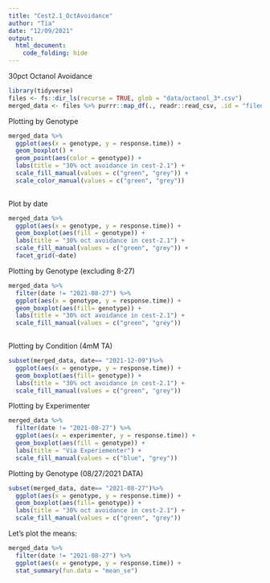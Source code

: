 ```yaml
---
title: "Cest2.1_OctAvoidance"
author: "Tia"
date: "12/09/2021"
output: 
  html_document:
    code_folding: hide
---
```


30pct Octanol Avoidance

```r
library(tidyverse)
files <- fs::dir_ls(recurse = TRUE, glob = "data/octanol_3*.csv")
merged_data <- files %>% purrr::map_df(., readr::read_csv, .id = "filename")

```

Plotting by Genotype
```R
merged_data %>%
  ggplot(aes(x = genotype, y = response.time)) +
  geom_boxplot() +
  geom_point(aes(color = genotype)) +
  labs(title = "30% oct avoidance in cest-2.1") +
  scale_fill_manual(values = c("green", "grey")) +
  scale_color_manual(values = c("green", "grey"))
  
```
Plot by date

```r
merged_data %>%
  ggplot(aes(x = genotype, y = response.time)) +
  geom_boxplot(aes(fill = genotype)) +
  labs(title = "30% oct avoidance in cest-2.1") +
  scale_fill_manual(values = c("green", "grey")) +
  facet_grid(~date)
```

Plotting by Genotype (excluding 8-27)
```R
merged_data %>%
  filter(date != "2021-08-27") %>%
  ggplot(aes(x = genotype, y = response.time)) +
  geom_boxplot(aes(fill= genotype)) +
  labs(title = "30% oct avoidance in cest-2.1") +
  scale_fill_manual(values = c("green", "grey")) 
  
```

Plotting by Condition (4mM TA)

```R
subset(merged_data, date== "2021-12-09")%>%
  ggplot(aes(x = genotype, y = response.time)) +
  geom_boxplot(aes(fill= genotype)) +
  labs(title = "30% oct avoidance in cest-2.1") +
  scale_fill_manual(values = c("green", "grey")) 
```

Plotting by Experimenter

```r
merged_data %>%
  filter(date != "2021-08-27") %>%
  ggplot(aes(x = experimenter, y = response.time)) +
  geom_boxplot(aes(fill = genotype)) +
  labs(title = "Via Experiementer") +
  scale_fill_manual(values = c("blue", "grey"))
```

Plotting by Genotype (08/27/2021 DATA)
```R
subset(merged_data, date== "2021-08-27")%>%
  ggplot(aes(x = genotype, y = response.time)) +
  geom_boxplot(aes(fill= genotype)) +
  labs(title = "30% oct avoidance in cest-2.1") +
  scale_fill_manual(values = c("green", "grey")) 
```


Let's plot the means:


```r
merged_data %>%
  filter(date != "2021-08-27") %>%
  ggplot(aes(x = genotype, y = response.time)) +
  stat_summary(fun.data = "mean_se")
```


